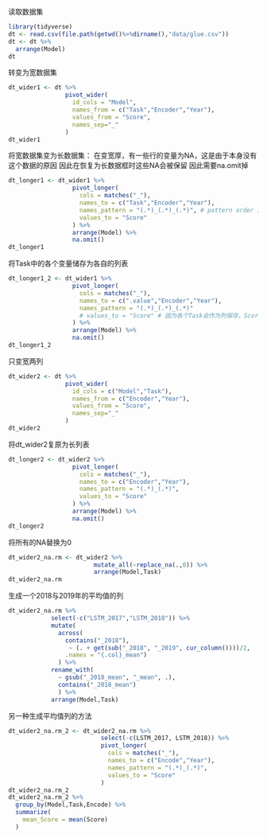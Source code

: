 读取数据集
```r
library(tidyverse)
dt <- read.csv(file.path(getwd()%>%dirname(),"data/glue.csv"))
dt <- dt %>%
  arrange(Model)
dt
```

转变为宽数据集
```r
dt_wider1 <- dt %>%
                pivot_wider(
                  id_cols = "Model",
                  names_from = c("Task","Encoder","Year"),
                  values_from = "Score",
                  names_sep="_"
                )
dt_wider1
```

将宽数据集变为长数据集：
在变宽厚，有一些行的变量为NA，这是由于本身没有这个数据的原因
因此在恢复为长数据框时这些NA会被保留
因此需要na.omit掉
```r
dt_longer1 <- dt_wider1 %>%
                  pivot_longer(
                    cols = matches("_"),
                    names_to = c("Task","Encoder","Year"),
                    names_pattern = "(.*)_(.*)_(.*)", # pattern order is -> "Task","Encoder","Year"
                    values_to = "Score"
                  ) %>%
                  arrange(Model) %>%
                  na.omit()
dt_longer1
```

将Task中的各个变量储存为各自的列表
```r
dt_longer1_2 <- dt_wider1 %>%
                  pivot_longer(
                    cols = matches("_"),
                    names_to = c(".value","Encoder","Year"),
                    names_pattern = "(.*)_(.*)_(.*)"
                    # values_to = "Score" # 因为各个Task会作为列保存，Score作为value分布储存在各列中，因此无需明明Score的列名
                  ) %>%
                  arrange(Model) %>%
                  na.omit()
dt_longer1_2
```

只变宽两列
```r
dt_wider2 <- dt %>%
                pivot_wider(
                  id_cols = c("Model","Task"),
                  names_from = c("Encoder","Year"),
                  values_from = "Score",
                  names_sep="_"
                ) 
dt_wider2
```

将dt_wider2复原为长列表
```r
dt_longer2 <- dt_wider2 %>%
                  pivot_longer(
                    cols = matches("_"),
                    names_to = c("Encoder","Year"),
                    names_pattern = "(.*)_(.*)",
                    values_to = "Score"
                  ) %>%
                  arrange(Model) %>%
                  na.omit()
dt_longer2
```

将所有的NA替换为0
```r
dt_wider2_na.rm <- dt_wider2 %>%
                        mutate_all(~replace_na(.,0)) %>%
                        arrange(Model,Task)
dt_wider2_na.rm
```

生成一个2018与2019年的平均值的列
```r
dt_wider2_na.rm %>%
            select(-c("LSTM_2017","LSTM_2018")) %>%
            mutate(
              across(
                contains("_2018"), 
                 ~ (. + get(sub("_2018", "_2019", cur_column())))/2, 
                .names = "{.col}_mean")
              ) %>%
            rename_with(
              ~ gsub("_2018_mean", "_mean", .), 
              contains("_2018_mean")
              ) %>%
            arrange(Model,Task)
```

另一种生成平均值列的方法
```r
dt_wider2_na.rm_2 <- dt_wider2_na.rm %>%
                          select(-c(LSTM_2017, LSTM_2018)) %>%
                          pivot_longer(
                            cols = matches("_"),
                            names_to = c("Encode","Year"),
                            names_pattern = "(.*)_(.*)",
                            values_to = "Score"
                          ) 
dt_wider2_na.rm_2
dt_wider2_na.rm_2 %>%
  group_by(Model,Task,Encode) %>%
  summarize(
    mean_Score = mean(Score)
  ) 
```




